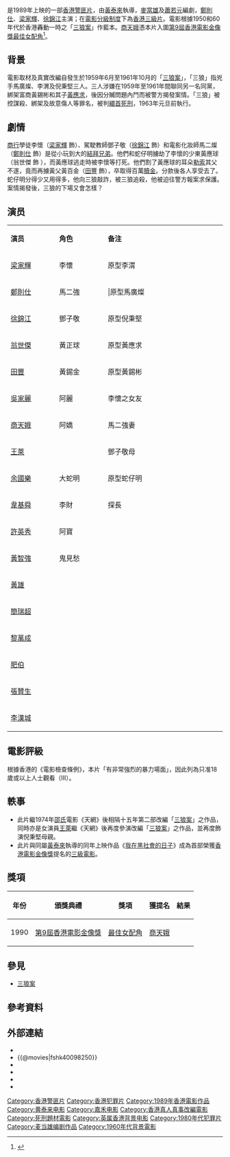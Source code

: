 {{Infobox Film
| name = 三狼奇案
| original_name = ''{{lang|en|Sentenced to Hang}}''
| image = Sentence to Hang poster.jpg
| caption = 
| director = [[黃泰來|黃泰來]]
| producer = [[蕭若元|蕭若元]]
| producer_2 = 劉澤源、鄧仲武
| writer = [[麥當雄|麥當雄]]、[[蕭若元|蕭若元]]
| starring = [[鄭則仕|鄭則仕]]<br />[[梁家輝|梁家輝]]<br />[[徐錦江|徐錦江]]
| music = [[陳永良|陳永良]]
| cinematography = [[邱禮濤|邱禮濤]]
| editing = 馬仲堯、亞積
| production_company = 麥當雄製作有限公司<br>[[橙天嘉禾|嘉禾（香港）有限公司]]<ref>{{cite web|url=https://mcms.lcsd.gov.hk/FAMS_ipac/cclib/search/showBib.jsp?oai=Y&f=e&id=6553717843205|title=三狼奇案 Sentenced to hang|publisher=[[香港康樂及文化事務署|香港康樂及文化事務署]]博物館館藏資料|accessdate=2021-06-24|archive-date=2021-06-24|archive-url=https://web.archive.org/web/20210624205701/https://mcms.lcsd.gov.hk/FAMS_ipac/cclib/search/showBib.jsp?oai=Y&f=e&id=6553717843205}}</ref>
| distributor = 嘉禾（香港）有限公司
| released = {{TWN}}：{{start date|1989|10|6}}<br>{{BHKG}}：{{start date|1989|11|2}}<ref>{{cite web |url=https://www.imdb.com/title/tt0098250/releaseinfo?ref_=tt_dt_rdat |language=en |title=Sentenced to Hang (1989) Release Info |publisher=[[IMDb|IMDb]] |date= |accessdate=2021-06-21 |archive-date=2021-09-02 |archive-url=https://web.archive.org/web/20210902020051/https://www.imdb.com/title/tt0098250/releaseinfo?ref_=tt_dt_rdat }}</ref>
| runtime = 105 分鐘
| country = {{英屬香港電影}}
| language = [[粵語|粵語]]
| budget = 
| gross = 香港：[[HK$|HK$]] 10,804,593.00<ref>{{cite web |url=http://www.boxofficecn.com/hkboxoffice1989 |title=1989 香港票房 |publisher=中國電影票房榜|access-date=2021-06-23 |archive-date=2020-11-15 |archive-url=https://web.archive.org/web/20201115170844/http://www.boxofficecn.com/hkboxoffice1989 |dead-url=yes }}</ref><br>台灣：[[NT$|NT$]] 6,503,190.00<ref>{{cite web |url=http://cinema.nccu.edu.tw/BOX/3A/3A89.HTM |title=1989年台灣票房|work=台灣電影資料庫|accessdate=2021-06-23|archive-url=https://web.archive.org/web/20160304091139/http://cinema.nccu.edu.tw/BOX/3A/3A89.HTM |archive-date=2016-03-04 |dead-url=yes}}</ref>
| amg_id = 270069
| imdb_id = tt0098250
}}

{{engname|《三狼奇案》|''Sentenced to Hang''}}是1989年上映的一部[[香港電影|香港警匪片]]，由[[黃泰來|黃泰來]]執導，[[麥當雄|麥當雄]]及[[蕭若元|蕭若元]]編劇，[[鄭則仕|鄭則仕]]、[[梁家輝|梁家輝]]、[[徐錦江|徐錦江]]主演；在[[電影分級制度|電影分級制度]]下為[[香港三級片列表|香港三級片]]。電影根據1950和60年代於香港轟動一時之「[[三狼案|三狼案]]」作藍本。[[商天娥|商天娥]]憑本片入圍[[第9屆香港電影金像獎|第9屆香港電影金像獎]][[香港電影金像獎最佳女配角|最佳女配角]]<ref>{{cite web| url=http://www.hkfaa.com/winnerlist09.html |title=第9屆香港電影金像獎提名及得獎名單 |work=香港電影金像獎|access-date=2021-05-13 |archive-url=https://web.archive.org/web/20201113023940/http://www.hkfaa.com/winnerlist09.html |archive-date=2020-11-13 |dead-url=yes}}</ref>。

== 背景 ==
電影取材及真實改編自發生於1959年6月至1961年10月的「[[三狼案|三狼案]]」，「三狼」指兇手馬廣燦、李渭及倪秉堅三人。三人涉嫌在1959年至1961年間聯同另一名同黨，綁架富商黃錫彬和其子[[黃應求|黃應求]]，後因分贓問題內鬥而被警方揭發案情。「三狼」被控謀殺、綁架及故意傷人等罪名，被判[[绞刑|繯首死刑]]，1963年元旦前執行。

== 劇情 ==
[[商行|商行]]學徒李懷（[[梁家輝|梁家輝]] 飾）、駕駛教師鄧子敬（[[徐錦江|徐錦江]] 飾）和電影化妝師馬二燦（[[鄭則仕|鄭則仕]] 飾）是從小玩到大的[[結拜兄弟|結拜兄弟]]。他們和蛇仔明擄劫了李懷的少東黃應球（翁世傑 飾 ），而黃應球逃走時被李懷等打死。他們割了黃應球的耳朵[[勒索|勒索]]其父不遂，竟而再擄黃父黃百金（[[田豐|田豐]] 飾），卒取得百萬[[贖金|贖金]]。分款後各人享受去了。蛇仔明分得少又用得多，他向三狼敲詐，被三狼追殺，他被迫往警方報案求保護。案情揭發後，三狼的下場又會怎樣？

==演员==
{|class="wikitable sortable" width="57%"
|- style="background:cornflowerblue; color:white" align=center
|style="width:2%"|'''演员'''||style="width:2%"|'''角色'''||style="width:6%"|'''备注'''
|-
|[[梁家輝|梁家輝]]||李懷||原型李渭
|-
|[[鄭則仕|鄭則仕]]||馬二強|||原型馬廣燦
|-
|[[徐錦江|徐錦江]]||鄧子敬||原型倪秉堅
|-
|[[翁世傑|翁世傑]]||黃正球||原型黃應求
|-
|[[田豐|田豐]]||黃錫金||原型黃錫彬
|-
|[[吳家麗|吳家麗]]||阿麗||李懷之女友
|-
|[[商天娥|商天娥]]||阿嬌||馬二強妻
|-
|[[王萊|王萊]]||||鄧子敬母
|-
|[[余國樂|余國樂]]||大蛇明||原型蛇仔明
|-
|[[韋基舜|韋基舜]]||李財||探長
|-
|[[許英秀|許英秀]]||阿寶||
|-
|[[黃智強|黃智強]]||鬼見愁||
|-
|[[黃雄|黃雄]]||||
|-
|[[簡瑞超|簡瑞超]]||||
|-
|[[黎萬成|黎萬成]]||||
|-
|[[肥伯|肥伯]]||||
|-
|[[張贊生|張贊生]]||||
|-
|[[李漢城|李漢城]]||||
|}

==電影評級==
根據香港的《電影檢查條例》，本片「有非常強烈的暴力場面」，因此列為只准18歲或以上人士觀看（III）。

==軼事==
*此片繼1974年[[邵氏|邵氏]]電影《天網》後相隔十五年第二部改編「[[三狼案|三狼案]]」之作品，同時亦是女演員[[王萊|王萊]]繼《天網》後再度參演改編「[[三狼案|三狼案]]」之作品，並再度飾演倪秉堅母親。
*此片與同屬[[黃泰來|黃泰來]]執導的同年上映作品《[[我在黑社會的日子|我在黑社會的日子]]》成為首部榮獲[[香港電影金像獎|香港電影金像獎]]提名的[[香港電影分級制度|三級電影]]。

== 獎項 ==
{| class="wikitable"
|-
! 年份
! 頒獎典禮
! 獎項
! 獲提名
! 結果
|-
|1990
|[[第9屆香港電影金像獎|第9屆香港電影金像獎]]
|[[香港電影金像獎最佳女配角|最佳女配角]]
|[[商天娥|商天娥]]
|{{nom}}
|}

==參見==
*[[三狼案|三狼案]]

== 參考資料 ==
{{reflist}}

== 外部連結 ==
*{{hkmdb title|7124}}
*{{@movies|fshk40098250}}
*{{Mtime|24929}}
*{{douban}}
*{{Amg movie|270069}}
*{{imdb title|0098250}}

[[Category:香港警匪片|Category:香港警匪片]]
[[Category:香港犯罪片|Category:香港犯罪片]]
[[Category:1989年香港電影作品|Category:1989年香港電影作品]]
[[Category:黄泰来电影|Category:黄泰来电影]]
[[Category:嘉禾电影|Category:嘉禾电影]]
[[Category:香港真人真事改編電影|Category:香港真人真事改編電影]]
[[Category:死刑題材電影|Category:死刑題材電影]]
[[Category:英属香港背景电影|Category:英属香港背景电影]]
[[Category:1980年代犯罪片|Category:1980年代犯罪片]]
[[Category:麦当雄编剧作品|Category:麦当雄编剧作品]]
[[Category:1960年代背景電影|Category:1960年代背景電影]]